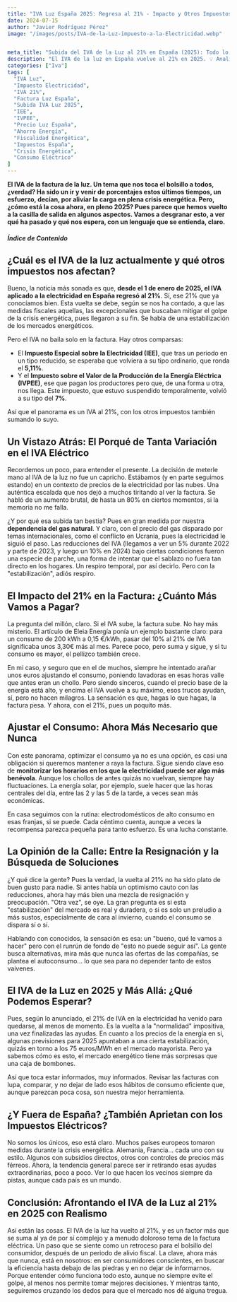 ```yaml
---
title: "IVA Luz España 2025: Regresa al 21% - Impacto y Otros Impuestos"
date: 2024-07-15
author: "Javier Rodríguez Pérez"
image: "/images/posts/IVA-de-la-Luz-impuesto-a-la-Electricidad.webp"


meta_title: "Subida del IVA de la Luz al 21% en España (2025): Todo lo que Debes Saber"
description: "El IVA de la luz en España vuelve al 21% en 2025. 💡 Analizamos cómo afecta tu factura, los otros impuestos eléctricos (IEE, IVPEE) y qué puedes hacer."
categories: ["Iva"]
tags: [
  "IVA Luz",
  "Impuesto Electricidad",
  "IVA 21%",
  "Factura Luz España",
  "Subida IVA Luz 2025",
  "IEE",
  "IVPEE",
  "Precio Luz España",
  "Ahorro Energía",
  "Fiscalidad Energética",
  "Impuestos España",
  "Crisis Energética",
  "Consumo Eléctrico"
]
---
```



**El IVA de la factura de la luz. Un tema que nos toca el bolsillo a todos, ¿verdad? Ha sido un ir y venir de porcentajes estos últimos tiempos, un esfuerzo, decían, por aliviar la carga en plena crisis energética. Pero, ¿cómo está la cosa ahora, en pleno 2025? Pues parece que hemos vuelto a la casilla de salida en algunos aspectos. Vamos a desgranar esto, a ver qué ha pasado y qué nos espera, con un lenguaje que se entienda, claro.**

##### Índice de Contenido

## ¿Cuál es el IVA de la luz actualmente y qué otros impuestos nos afectan?

Bueno, la noticia más sonada es que, **desde el 1 de enero de 2025, el IVA aplicado a la electricidad en España regresó al 21%**. Sí, ese 21% que ya conocíamos bien. Esta vuelta se debe, según se nos ha contado, a que las medidas fiscales aquellas, las excepcionales que buscaban mitigar el golpe de la crisis energética, pues llegaron a su fin. Se habla de una estabilización de los mercados energéticos.

Pero el IVA no baila solo en la factura. Hay otros comparsas:

*   El **Impuesto Especial sobre la Electricidad (IEE)**, que tras un periodo en un tipo reducido, se esperaba que volviera a su tipo ordinario, que ronda el **5,11%**.
*   Y el **Impuesto sobre el Valor de la Producción de la Energía Eléctrica (IVPEE)**, ese que pagan los productores pero que, de una forma u otra, nos llega. Este impuesto, que estuvo suspendido temporalmente, volvió a su tipo del **7%**. 

Así que el panorama es un IVA al 21%, con los otros impuestos también sumando lo suyo.

## Un Vistazo Atrás: El Porqué de Tanta Variación en el IVA Eléctrico

Recordemos un poco, para entender el presente. La decisión de meterle mano al IVA de la luz no fue un capricho. Estábamos (y en parte seguimos estando) en un contexto de precios de la electricidad por las nubes. Una auténtica escalada que nos dejó a muchos tiritando al ver la factura. Se habló de un aumento brutal, de hasta un 80% en ciertos momentos, si la memoria no me falla.

¿Y por qué esa subida tan bestia? Pues en gran medida por nuestra **dependencia del gas natural**. Y claro, con el precio del gas disparado por temas internacionales, como el conflicto en Ucrania, pues la electricidad le siguió el paso. Las reducciones del IVA (llegamos a ver un 5% durante 2022 y parte de 2023, y luego un 10% en 2024) bajo ciertas condiciones fueron una especie de parche, una forma de intentar que el sablazo no fuera tan directo en los hogares. Un respiro temporal, por así decirlo. Pero con la "estabilización", adiós respiro.

## El Impacto del 21% en la Factura: ¿Cuánto Más Vamos a Pagar?

La pregunta del millón, claro. Si el IVA sube, la factura sube. No hay más misterio. El artículo de Eleia Energía ponía un ejemplo bastante claro: para un consumo de 200 kWh a 0,15 €/kWh, pasar del 10% al 21% de IVA significaba unos 3,30€ más al mes. Parece poco, pero suma y sigue, y si tu consumo es mayor, el pellizco también crece. 

En mi caso, y seguro que en el de muchos, siempre he intentado arañar unos euros ajustando el consumo, poniendo lavadoras en esas horas valle que antes eran un chollo. Pero siendo sinceros, cuando el precio base de la energía está alto, y encima el IVA vuelve a su máximo, esos trucos ayudan, sí, pero no hacen milagros. La sensación es que, hagas lo que hagas, la factura pesa. Y ahora, con el 21%, pues un poquito más.

## Ajustar el Consumo: Ahora Más Necesario que Nunca

Con este panorama, optimizar el consumo ya no es una opción, es casi una obligación si queremos mantener a raya la factura.
Sigue siendo clave eso de **<ExternalLink href="https://www.esios.ree.es/es/mercados-y-precios">monitorizar los horarios</ExternalLink> en los que la electricidad puede ser algo más benévola**. Aunque los chollos de antes quizás no vuelvan, siempre hay fluctuaciones. La energía solar, por ejemplo, suele hacer que las horas centrales del día, entre las 2 y las 5 de la tarde, a veces sean más económicas.

En casa seguimos con la rutina: electrodomésticos de alto consumo en esas franjas, si se puede. Cada céntimo cuenta, aunque a veces la recompensa parezca pequeña para tanto esfuerzo. Es una lucha constante.

## La Opinión de la Calle: Entre la Resignación y la Búsqueda de Soluciones

¿Y qué dice la gente? Pues la verdad, la vuelta al 21% no ha sido plato de buen gusto para nadie. Si antes había un optimismo cauto con las reducciones, ahora hay más bien una mezcla de resignación y preocupación. "Otra vez", se oye. La gran pregunta es si esta "estabilización" del mercado es real y duradera, o si es solo un preludio a más sustos, especialmente de cara al invierno, cuando el consumo se dispara sí o sí.

Hablando con conocidos, la sensación es esa: un "bueno, qué le vamos a hacer" pero con el runrún de fondo de "esto no puede seguir así". La gente busca alternativas, mira más que nunca las ofertas de las compañías, se plantea el autoconsumo... lo que sea para no depender tanto de estos vaivenes.

## El IVA de la Luz en 2025 y Más Allá: ¿Qué Podemos Esperar?

Pues, según lo anunciado, el 21% de IVA en la electricidad ha venido para quedarse, al menos de momento. Es la vuelta a la "normalidad" impositiva, una vez finalizadas las ayudas. En cuanto a los precios de la energía en sí, algunas previsiones para 2025 apuntaban a una cierta estabilización, quizás en torno a los 75 euros/MWh en el mercado mayorista. Pero ya sabemos cómo es esto, el mercado energético tiene más sorpresas que una caja de bombones.

Así que toca estar informados, muy informados. Revisar las facturas con lupa, comparar, y no dejar de lado esos hábitos de consumo eficiente que, aunque parezcan poca cosa, son nuestra mejor herramienta.

## ¿Y Fuera de España? ¿También Aprietan con los Impuestos Eléctricos?

No somos los únicos, eso está claro. Muchos países europeos tomaron medidas durante la crisis energética. Alemania, Francia... cada uno con su estilo. Algunos con subsidios directos, otros con controles de precios más férreos. Ahora, la tendencia general parece ser ir retirando esas ayudas extraordinarias, poco a poco. Ver lo que hacen los vecinos siempre da pistas, aunque cada país es un mundo.

## Conclusión: Afrontando el IVA de la Luz al 21% en 2025 con Realismo

Así están las cosas. El IVA de la luz ha vuelto al 21%, y es un factor más que se suma al ya de por sí complejo y a menudo doloroso tema de la factura eléctrica. Un paso que se siente como un retroceso para el bolsillo del consumidor, después de un periodo de alivio fiscal.
La clave, ahora más que nunca, está en nosotros: en ser consumidores conscientes, en buscar la eficiencia hasta debajo de las piedras y en no dejar de informarnos. Porque entender cómo funciona todo esto, aunque no siempre evite el golpe, al menos nos permite tomar mejores decisiones. Y mientras tanto, seguiremos cruzando los dedos para que el mercado nos dé alguna tregua.